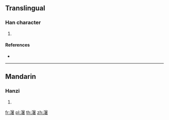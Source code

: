==Translingual==

===Han character===
{{Han char|rn=85|rad=水|as=12|sn=15|four=|canj=EAJA}}

# {{defn|Han|sort=水12}}

====References====
* {{Han ref|kx=0655.201|dkj=18473|hdz=31755.070|uh=6FD0|ud=28624}}

----

==Mandarin==

===Hanzi===
{{cmn-hanzi|pin=[[mí]] ([[mi2]]), [[nǐ]] ([[ni3]]), [[zhǔ]] ([[zhu3]])|wg=mi<sup>2</sup>, ni<sup>3</sup>, chu<sup>3</sup>}}

# {{defn|lang=cmn|sort=水12}}

[[fr:濐]]
[[pl:濐]]
[[th:濐]]
[[zh:濐]]